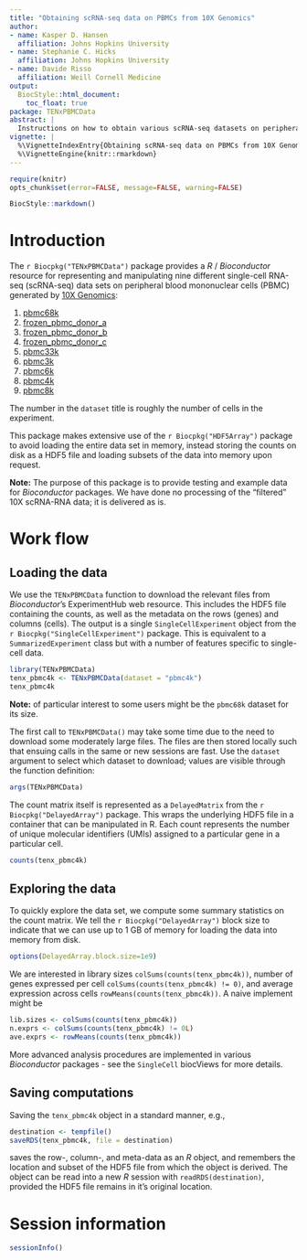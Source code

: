 ```yaml
---
title: "Obtaining scRNA-seq data on PBMCs from 10X Genomics"
author:
- name: Kasper D. Hansen
  affiliation: Johns Hopkins University
- name: Stephanie C. Hicks
  affiliation: Johns Hopkins University
- name: Davide Risso
  affiliation: Weill Cornell Medicine
output:
  BiocStyle::html_document:
    toc_float: true
package: TENxPBMCData
abstract: |
  Instructions on how to obtain various scRNA-seq datasets on peripheral blood mononuclear cells generated by 10X Genomics.
vignette: |
  %\VignetteIndexEntry{Obtaining scRNA-seq data on PBMCs from 10X Genomics}
  %\VignetteEngine{knitr::rmarkdown}
---
```


```r
require(knitr)
opts_chunk$set(error=FALSE, message=FALSE, warning=FALSE)
```

```r
BiocStyle::markdown()
```

# Introduction

The `r Biocpkg("TENxPBMCData")` package provides a _R_ /
_Bioconductor_ resource for representing and manipulating nine different single-cell RNA-seq (scRNA-seq) data sets on peripheral blood mononuclear cells (PBMC) generated by [10X Genomics][tenx]: 

1. [pbmc68k][pbmc68k]
2. [frozen_pbmc_donor_a][frozen_pbmc_donor_a]
3. [frozen_pbmc_donor_b][frozen_pbmc_donor_b]
4. [frozen_pbmc_donor_c][frozen_pbmc_donor_c]
5. [pbmc33k][pbmc33k]
6. [pbmc3k][pbmc3k]
7. [pbmc6k][pbmc6k]
8. [pbmc4k][pbmc4k]
9. [pbmc8k][pbmc8k]

The number in the `dataset` title is roughly the number of cells in the experiment.

This package makes extensive use of the `r Biocpkg("HDF5Array")` package 
to avoid loading the entire data set in memory, instead storing 
the counts on disk as a HDF5 file and loading subsets of the 
data into memory upon request.

**Note:** The purpose of this package is to provide testing and example data for _Bioconductor_ packages. We have done no processing of the "filtered" 10X scRNA-RNA data; it is delivered as is.

# Work flow

## Loading the data

We use the `TENxPBMCData` function to download the relevant files
from _Bioconductor_'s ExperimentHub web resource. This includes the
HDF5 file containing the counts, as well as the metadata on the rows
(genes) and columns (cells). The output is a single
`SingleCellExperiment` object from the `r Biocpkg("SingleCellExperiment")` 
package. This is equivalent to a `SummarizedExperiment` class but
with a number of features specific to single-cell data.

```r
library(TENxPBMCData)
tenx_pbmc4k <- TENxPBMCData(dataset = "pbmc4k")
tenx_pbmc4k
```

**Note:** of particular interest to some users might be the `pbmc68k` dataset for its size.

The first call to `TENxPBMCData()` may take some time due to the
need to download some moderately large files. The files are then
stored locally such that ensuing calls in the same or new sessions are
fast. Use the `dataset` argument to select which dataset to download; values are visible through the function definition:

```r
args(TENxPBMCData)
```

The count matrix itself is represented as a `DelayedMatrix` from the
`r Biocpkg("DelayedArray")` package. This wraps the underlying HDF5
file in a container that can be manipulated in R. Each count
represents the number of unique molecular identifiers (UMIs) assigned
to a particular gene in a particular cell.

```r
counts(tenx_pbmc4k)
```

## Exploring the data

To quickly explore the data set, we compute some summary statistics on
the count matrix. We tell the `r Biocpkg("DelayedArray")` block
size to indicate that we can use up to 1 GB of memory for loading the
data into memory from disk.

```r
options(DelayedArray.block.size=1e9)
```

We are interested in library sizes `colSums(counts(tenx_pbmc4k))`, number of
genes expressed per cell `colSums(counts(tenx_pbmc4k) != 0)`, and average
expression across cells `rowMeans(counts(tenx_pbmc4k))`. A naive implement
might be

```r
lib.sizes <- colSums(counts(tenx_pbmc4k))
n.exprs <- colSums(counts(tenx_pbmc4k) != 0L)
ave.exprs <- rowMeans(counts(tenx_pbmc4k))
```

More advanced analysis procedures are implemented in various
_Bioconductor_ packages - see the `SingleCell` biocViews for more
details.

## Saving computations

Saving the `tenx_pbmc4k` object in a standard manner, e.g.,

```r
destination <- tempfile()
saveRDS(tenx_pbmc4k, file = destination)
```

saves the row-, column-, and meta-data as an _R_ object, and remembers
the location and subset of the HDF5 file from which the object is
derived. The object can be read into a new _R_ session with
`readRDS(destination)`, provided the HDF5 file remains in it's
original location.


# Session information

```r
sessionInfo()
```

[tenx]: https://support.10xgenomics.com/single-cell-gene-expression/datasets
[pbmc68k]: https://support.10xgenomics.com/single-cell-gene-expression/datasets/1.1.0/fresh_68k_pbmc_donor_a
[frozen_pbmc_donor_a]: https://support.10xgenomics.com/single-cell-gene-expression/datasets/1.1.0/frozen_pbmc_donor_a
[frozen_pbmc_donor_b]: https://support.10xgenomics.com/single-cell-gene-expression/datasets/1.1.0/frozen_pbmc_donor_b
[frozen_pbmc_donor_c]: https://support.10xgenomics.com/single-cell-gene-expression/datasets/1.1.0/frozen_pbmc_donor_c
[pbmc33k]: https://support.10xgenomics.com/single-cell-gene-expression/datasets/1.1.0/pbmc33k
[pbmc3k]: https://support.10xgenomics.com/single-cell-gene-expression/datasets/1.1.0/pbmc3k
[pbmc6k]: https://support.10xgenomics.com/single-cell-gene-expression/datasets/1.1.0/pbmc6k
[pbmc4k]: https://support.10xgenomics.com/single-cell-gene-expression/datasets/2.1.0/pbmc4k
[pbmc8k]: https://support.10xgenomics.com/single-cell-gene-expression/datasets/2.1.0/pbmc8k


